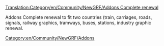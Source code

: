 [[Translation:Category/en/Community/NewGRF/Addons Complete renewal]]

Addons Complete renewal to fit two countries (train, carriages, roads, signals, railway graphics, tramways, buses, stations, industry graphic renewal.
[[Category:en/Community/NewGRF/Addons]]